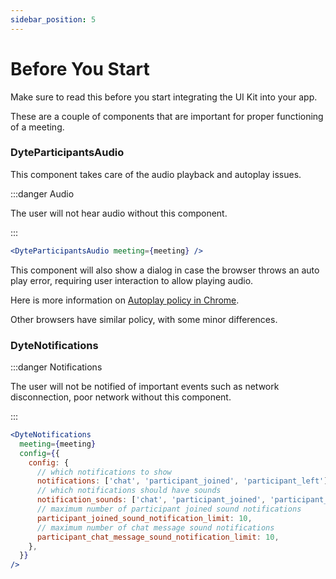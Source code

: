 ```yaml
---
sidebar_position: 5
---
```


# Before You Start

Make sure to read this before you start integrating the UI Kit into your app.

These are a couple of components that are important for proper functioning of a
meeting.

### DyteParticipantsAudio

This component takes care of the audio playback and autoplay issues.

:::danger Audio

The user will not hear audio without this component.

:::

```jsx
<DyteParticipantsAudio meeting={meeting} />
```

This component will also show a dialog in case the browser throws an auto play
error, requiring user interaction to allow playing audio.

Here is more information on
[Autoplay policy in Chrome](https://developer.chrome.com/blog/autoplay/).

Other browsers have similar policy, with some minor differences.

### DyteNotifications

:::danger Notifications

The user will not be notified of important events such as network disconnection,
poor network without this component.

:::

```jsx
<DyteNotifications
  meeting={meeting}
  config={{
    config: {
      // which notifications to show
      notifications: ['chat', 'participant_joined', 'participant_left'],
      // which notifications should have sounds
      notification_sounds: ['chat', 'participant_joined', 'participant_left'],
      // maximum number of participant joined sound notifications
      participant_joined_sound_notification_limit: 10,
      // maximum number of chat message sound notifications
      participant_chat_message_sound_notification_limit: 10,
    },
  }}
/>
```
